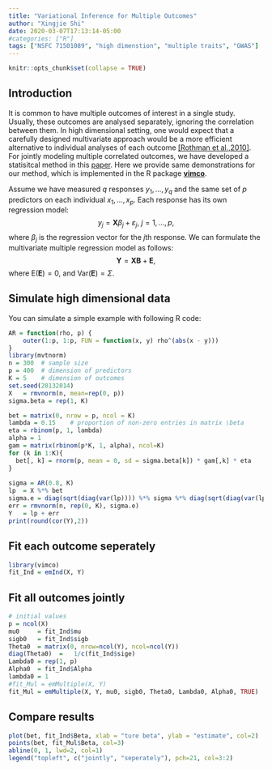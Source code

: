```yaml
---
title: "Variational Inference for Multiple Outcomes"
author: "Xingjie Shi"
date: 2020-03-07T17:13:14-05:00
#categories: ["R"]
tags: ["NSFC 71501089", "high dimenstion", "multiple traits", "GWAS"]
---
```


```r
knitr::opts_chunk$set(collapse = TRUE)
```

## Introduction 
It is common to have multiple outcomes of interest in a single study. Usually, these outcomes are analysed separately, ignoring the correlation between them. In high dimensional setting, one would expect that a carefully designed multivariate approach would be a more efficient alternative to individual analyses of each outcome [[Rothman et al.,2010]](https://www.tandfonline.com/doi/abs/10.1198/jcgs.2010.09188). For jointly modeling multiple correlated outcomes, we have developed a statisitcal method in this [paper](https://academic.oup.com/bioinformatics/article-abstract/35/19/3693/5372680?redirectedFrom=fulltext). Here we provide same demonstrations for our method, which is implemented in the R package [__vimco__](https://academic.oup.com/bioinformatics/article-abstract/35/19/3693/5372680?redirectedFrom=fulltext).
 
Assume we have measured $q$ responses $y_1, \dots, y_q$ and the same set of $p$ predictors on each individual $x_1,\dots, x_p$. Each response has its own regression model:
$$y_j =  \mathbf X\beta_j + \varepsilon_j, ~ j=1, \dots, p,$$
where $\beta_j$ is the regression vector for the $j$th response. We can formulate the multivariate multiple regression model as follows:
$$\mathbf Y = \mathbf X \mathbf B + \mathbf E,$$
where $\mathrm E(\mathbf E)=0$, and $\mathrm {Var}(\mathbf E)=\Sigma$.


## Simulate high dimensional data
You can simulate a simple example with following R code:

```r
AR = function(rho, p) {
    outer(1:p, 1:p, FUN = function(x, y) rho^(abs(x - y))) 
}
library(mvtnorm)
n = 300  # sample size
p = 400  # dimension of predictors
K = 5    # dimension of outcomes
set.seed(20132014)
X   = rmvnorm(n, mean=rep(0, p))
sigma.beta = rep(1, K)

bet = matrix(0, nrow = p, ncol = K)
lambda = 0.15    # proportion of non-zero entries in matrix \beta
eta = rbinom(p, 1, lambda)
alpha = 1
gam = matrix(rbinom(p*K, 1, alpha), ncol=K)
for (k in 1:K){
  bet[, k] = rnorm(p, mean = 0, sd = sigma.beta[k]) * gam[,k] * eta 
}
  
sigma = AR(0.8, K)
lp  = X %*% bet
sigma.e = diag(sqrt(diag(var(lp)))) %*% sigma %*% diag(sqrt(diag(var(lp))))
err = rmvnorm(n, rep(0, K), sigma.e)
Y   = lp + err
print(round(cor(Y),2))
```



## Fit each outcome seperately
```r
library(vimco)
fit_Ind = emInd(X, Y)
```

## Fit all outcomes jointly
```r
# initial values
p = ncol(X)
mu0     = fit_Ind$mu
sigb0   = fit_Ind$sigb
Theta0  = matrix(0, nrow=ncol(Y), ncol=ncol(Y))
diag(Theta0)  =   1/c(fit_Ind$sige)
Lambda0 = rep(1, p)
Alpha0  = fit_Ind$Alpha 
lambda0 = 1
#fit_Mul = emMultiple(X, Y)
fit_Mul = emMultiple(X, Y, mu0, sigb0, Theta0, Lambda0, Alpha0, TRUE) 
```

## Compare results
```r
plot(bet, fit_Ind$Beta, xlab = "ture beta", ylab = "estimate", col=2)
points(bet, fit_Mul$Beta, col=3)
abline(0, 1, lwd=2, col=1)
legend("topleft", c("jointly", "seperately"), pch=21, col=3:2)
```